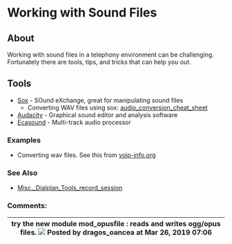 
# Working with Sound Files 

 

## About

Working with sound files in a telephony environment can be challenging. Fortunately there are tools, tips, and tricks that can help you out.

## Tools

* [Sox](http://sox.sourceforge.net/) \- SOund eXchange, great for manipulating sound files  
   * Converting WAV files using sox: [audio\_conversion\_cheat\_sheet](https://www.stefaanlippens.net/audio%5Fconversion%5Fcheat%5Fsheet/)
* [Audacity](http://audacity.sourceforge.net/) \- Graphical sound editor and analysis software
* [Ecasound](http://ecasound.seul.org/ecasound/)  \- Multi-track audio processor

### **Examples**

* Converting wav files. See this from [voip-info.org](http://voip-info.org)

### **See Also**

* [Misc.\_Dialplan\_Tools\_record\_session](../Modules/mod-dptools/6587110.mdx#about)

### Comments:

| try the new module mod\_opusfile : reads and writes ogg/opus files. ![](/images/icons/contenttypes/comment_16.png) Posted by dragos\_oancea at Mar 26, 2019 07:06 |
| ---------------------------------------------------------------------------------------------------------------------------------------------------------------- |


